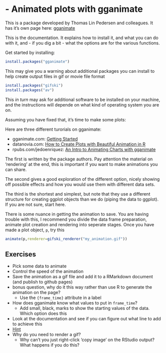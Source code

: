 # - Animated plots with gganimate {-}

This is a package developed by Thomas Lin Pedersen and colleagues. It has it's own page here:
[gganimate](https://gganimate.com/)

This is the documentation. It explains how to install it, and what you can do with it, and - if you dig a bit - what the options are for the various functions.

Get started by installing:


```r
install.packages("gganimate")
```

This may give you a warning about additional packages you can install to help create output files in gif or movie file format

```r
install.packages("gifski")
install.packages("av")
```

This *in turn* may ask for additional software to be installed on your machine, and the instructions will depende on what kind of operating system you are on.

Assuming you have fixed that, it's time to make some plots:
  
  Here are three different turorials on gganimate:
  
  * gganimate.com: [Getting Started](https://gganimate.com/articles/gganimate.html)
* datanovia.com: [How to Create Plots with Beautiful Animation in R](https://www.datanovia.com/en/blog/gganimate-how-to-create-plots-with-beautiful-animation-in-r)
* rpubs.com/jedoenriquez: [An Intro to Animating Charts with gganimate](https://rpubs.com/jedoenriquez/animatingchartsintro)

The first is written by the package authors. Pay attention the material on 'rendering' at the end, this is important if you want to make animations you can share.

The second gives a good exploration of the different option, nicely showing off possible effects and how you would use them with different data sets.

The third is the shortest and simplest, but note that they use a different structure for creating ggplot objects than we do (piping the data to ggplot). If you are not sure, start here.

There is some nuance in getting the animation to save. You are having trouble with this, I recommend you divide the data frame preparation, animate plot creation and rendering into seperate stages. Once you have made a plot object, `p`, try this

```r
animate(p,renderer=gifski_renderer("my_animation.gif"))
```

## Exercises

* Pick some data to animate
* Control the speed of the animation
* Save the animation as a gif file and add it to a RMarkdown document (and publish to github pages)
* bonus question, why do it this way rather than use R to generate the animation on the page?
  * Use the `{frame_time}` attribute in a label
* How does gganimate know what values to put in `frame_time`?
  * Add small, black, marks to show the starting values of the data. Which option does this
* Look at the documentation and see if you can figure out what line to add to achieve this
* [Hint](https://gganimate.com/reference/shadow_mark.html)
* Why do you need to render a gif? 
  * Why can't you just right-click 'copy image' on the RStudio output? What happens if you do this?

